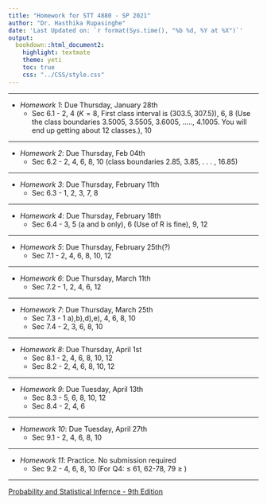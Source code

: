 ```yaml
---
title: "Homework for STT 4880 - SP 2021"
author: "Dr. Hasthika Rupasinghe"
date: 'Last Updated on: `r format(Sys.time(), "%b %d, %Y at %X")`'
output: 
  bookdown::html_document2: 
    highlight: textmate
    theme: yeti
    toc: true
    css: "../CSS/style.css"
---
```


***

* *Homework 1*: Due Thursday, January 28th
    * Sec 6.1 - 2, 4 ($K = 8$, First class interval is $(303.5, 307.5)$), 6, 8 (Use the class boundaries 3.5005, 3.5505, 3.6005, ....., 4.1005. You will end up getting about 12 classes.), 10
    

***


* *Homework 2*: Due Thursday, Feb 04th
    * Sec 6.2 - 2, 4, 6, 8, 10 (class boundaries 2.85, 3.85, . . . , 16.85)


***
  
* *Homework 3*: Due Thursday, February 11th
    * Sec 6.3 - 1, 2, 3, 7, 8

 
***

* *Homework 4*: Due Thursday, February 18th
    * Sec 6.4 - 3, 5 (a and b only), 6 (Use of R is fine), 9, 12

 
***


* *Homework 5*: Due Thursday, February 25th(?)
    * Sec 7.1 - 2, 4, 6, 8, 10, 12

***



* *Homework 6*: Due Thursday, March 11th
    * Sec 7.2 - 1, 2, 4, 6, 12

 
***



* *Homework 7*: Due Thursday, March 25th
    * Sec 7.3 - 1 a),b),d),e), 4, 6, 8, 10
    * Sec 7.4 - 2, 3, 6, 8, 10
    
 ***   
 

 * *Homework 8*: Due Thursday, April 1st
    * Sec 8.1 - 2, 4, 6, 8, 10, 12
    * Sec 8.2 - 2, 4, 6, 8, 10, 12
    
 *** 
 
 * *Homework 9*: Due  Tuesday, April 13th
    * Sec 8.3 - 5, 6, 8, 10, 12 
    * Sec 8.4 - 2, 4, 6

***


 
 * *Homework 10*: Due  Tuesday, April 27th
    * Sec 9.1 - 2, 4, 6, 8, 10
    

 ***  
 
 * *Homework 11*: Practice. No submission required
    * Sec 9.2 - 4, 6, 8, 10 (For Q4: $\leq$ 61, 62-78, 79 $\geq$ )
     
    
 ***  

 
[Probability and Statistical Infernce - 9th Edition](TextBook.pdf)




    
    

    
    